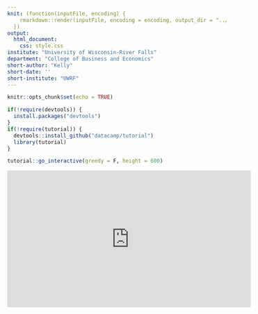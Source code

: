 ```yaml
---
knit: (function(inputFile, encoding) {
    rmarkdown::render(inputFile, encoding = encoding, output_dir = "../docs/")
  })
output: 
  html_document:
    css: style.css
institute: "University of Wisconsin-River Falls"
department: "College of Business and Economics"
short-author: "Kelly"
short-date: ''
short-institute: "UWRF"
---
```


```r
knitr::opts_chunk$set(echo = TRUE)

if(!require(devtools)) {
  install.packages("devtools")
}
if(!require(tutorial)) {
  devtools::install_github("datacamp/tutorial")
  library(tutorial)
}

tutorial::go_interactive(greedy = F, height = 600)
```


:::{.video-responsive}
<iframe 
src="https://www.youtube-nocookie.com/embed/rN6MtwfMQSA" 
width="560" height="315" 
title="YouTube video player" 
frameborder="0" 
allow="accelerometer; autoplay; clipboard-write; encrypted-media; gyroscope; picture-in-picture" 
allowfullscreen 
data-external="1">
</iframe>
:::
